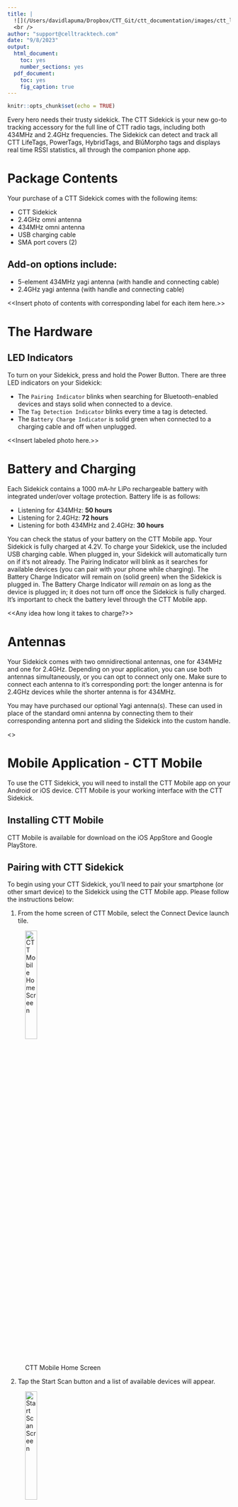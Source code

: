 ```yaml
---
title: |
  ![](/Users/davidlapuma/Dropbox/CTT_Git/ctt_documentation/images/ctt_logo.png){width=3in}  
  <br />
author: "support@celltracktech.com"
date: "9/8/2023"
output:
  html_document:
    toc: yes
    number_sections: yes
  pdf_document:
    toc: yes
    fig_caption: true
---
```


```r
knitr::opts_chunk$set(echo = TRUE)
```

Every hero needs their trusty sidekick. The CTT Sidekick is your new go-to tracking accessory for the full line of CTT radio tags, including both 434MHz and 2.4GHz frequencies. The Sidekick can detect and track all CTT LifeTags, PowerTags, HybridTags, and BlūMorpho tags and displays real time RSSI statistics, all through the companion phone app. 

# Package Contents

Your purchase of a CTT Sidekick comes with the following items: 

* CTT Sidekick 
* 2.4GHz omni antenna
* 434MHz omni antenna
* USB charging cable
* SMA port covers (2)

## Add-on options include:

* 5-element 434MHz yagi antenna (with handle and connecting cable)
* 2.4GHz yagi antenna (with handle and connecting cable)

<<Insert photo of contents with corresponding label for each item here.>>

# The Hardware

## LED Indicators

To turn on your Sidekick, press and hold the Power Button. There are three LED indicators on your Sidekick:

* The `Pairing Indicator` blinks when searching for Bluetooth-enabled devices and stays solid when connected to a device.
* The `Tag Detection Indicator` blinks every time a tag is detected.
* The `Battery Charge Indicator` is solid green when connected to a charging cable and off when unplugged.
 
<<Insert labeled photo here.>>

# Battery and Charging

Each Sidekick contains a 1000 mA-hr LiPo rechargeable battery with integrated under/over voltage protection. Battery life is as follows:

  * Listening for 434MHz: **50 hours**
  * Listening for 2.4GHz: **72 hours**
  * Listening for both 434MHz and 2.4GHz: **30 hours**
 
You can check the status of your battery on the CTT Mobile app. Your Sidekick is fully charged at 4.2V. To charge your Sidekick, use the included USB charging cable. When plugged in, your Sidekick will automatically turn on if it's not already. The Pairing Indicator will blink as it searches for available devices (you can pair with your phone while charging). The Battery Charge Indicator will remain on (solid green) when the Sidekick is plugged in. The Battery Charge Indicator will *remain* on as long as the device is plugged in; it does not turn off once the Sidekick is fully charged. It's important to check the battery level through the CTT Mobile app. 

<<Any idea how long it takes to charge?>>

# Antennas

Your Sidekick comes with two omnidirectional antennas, one for 434MHz and one for 2.4GHz. Depending on your application, you can use both antennas simultaneously, or you can opt to connect only one. Make sure to connect each antenna to it's corresponding port: the longer antenna is for 2.4GHz devices while the shorter antenna is for 434MHz. 

You may have purchased our optional Yagi antenna(s). These can used in place of the standard omni antenna by connecting them to their corresponding antenna port and sliding the Sidekick into the custom handle. 

<<Insert photo of different antenna types with their corresponding labels>>


# Mobile Application - CTT Mobile

To use the CTT Sidekick, you will need to install the CTT Mobile app on your Android or iOS device. CTT Mobile is your working interface with the CTT Sidekick.


## Installing CTT Mobile

CTT Mobile is available for download on the iOS AppStore and Google PlayStore.


## Pairing with CTT Sidekick

To begin using your CTT Sidekick, you'll need to pair your smartphone (or other smart device) to the Sidekick using the CTT Mobile app. Please follow the instructions below:

 1. From the home screen of CTT Mobile, select the Connect Device launch tile.

![CTT Mobile Home Screen](/Users/davidlapuma/Downloads/ctt-sidekick-product-manual/Figures/app screenshots/CTT Mobile_1.jpg){#id .class width=25%}

 
 2. Tap the Start Scan button and a list of available devices will appear.

![Start Scan Screen](/Users/davidlapuma/Downloads/ctt-sidekick-product-manual/Figures/app screenshots/CTT Mobile_2.jpg){#id .class width=25%}

 
 3. The CTT Sidekick will be listed as **{CTT Sidekick (XXXXXXXX)}** in the available devices list, where XXXXXXXX is the unique identifier of your CTT Sidekick. Find the your Sidekick in the list and tap Connect. 

Fig: CTT Mobile_3.jpg
Capt: fig:CTT Mobile 3

 4. Once pairing is complete, the mobile application will notify you. Tap ``Go'' to continue to the CTT Sidekick Main Hub screen.

Fig: CTT Mobile_4.jpg

Fig: CTT Mobile_5.jpg


# Sidekick Operation

After pairing is complete, you will see the CTT Sidekick Main Hub screen (see figure above). Please note, the Home button at the bottom right will exit the Sidekick Hub and return you to the homescreen for CTT Mobile. You will need to reconnect to your Sidekick from there. 
Making sure the compass calibration is loaded.

## Detect Tags

The main feature of the CTT Sidekick is its ability to detect radio tags.  From the CTT Sidekick Main Hub screen select the ``Detect'' launch tile to navigate to the Tag List screen.  At the top of the Tag List screen there are three buttons:

* **`2.4GHz`** - This button toggles the 2.4GHz radio receiver on and off.  When the radio is on the icon and text will be green when it is off the icon and text will be grey.

* **`434MHz`** - This button toggles the 434MHz radio receiver on and off.  When the radio is on the icon and text will be green when it is off the icon and text will be grey.

* **`Record/Stop`** - This button starts and stops the recording of tag detections.  When recording is in progress all tag detections will be written to a csv file along with the current location recorded from your mobile device's GPS receiver.

Just below the row of buttons you'll find the a row with actions for sorting and filtering the tag list:

* **`Tag List Sort Options`** - Tapping this button will display a list of options for sorting the tag list.

* **`Tag ID Search`** - Use this text box to search the tag list by tag Id.  You can search by partial tag Id.  Search is not case-sensitive.

* **`Tag Count`** - You will see two numbers ``X / Y''.  Where Y is total number of tags detected since starting the app and X is number currently being displayed due to list filtering such as searching for a tag Id.


## Map View

## Localization

Figure: Figures/localization_orientation.png
Caption: Example of optimal Sidekick orientation for using localization.
Label: fig:localization_orientation


## Calibrating RSSI vs.  Distance

Figure: calibration_atten_diagram.png
caption: Example of tag calibration attenuation
label: fig:calibration_atten_diagram

## Calibrate Compass

## RSSI vs.  Distance Fit Parameters

## Firmware Updates

# Conclusion

In conclusion the CTT Sidekick is freaking sweet!!!


# Revision History

## Rev.  0.0.0 - (4/20/2022)

* Dude,  like some stuff totally changed man

# Bibliography



